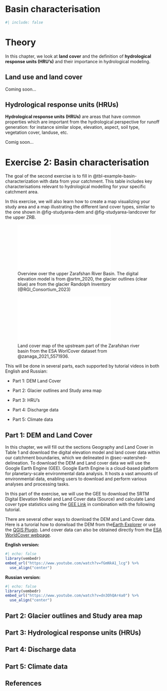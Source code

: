 # Basin characterisation {#sec-basin-characterisation}

```r
#| include: false

```

# Theory {#sec-basin-characterisation-theory .unnumbered}

In this chapter, we look at **land cover** and the definition of **hydrological response units (HRU's)** and their importance in hydrological modeling.

## Land use and land cover

Coming soon...

## Hydrological response units (HRUs)

**Hydrological response units (HRUs)** are areas that have common properties which are important from the hydrological perspective for runoff generation: for instance similar slope, elevation, aspect, soil type, vegetation cover, landuse, etc.

Comig soon...

# Exercise 2: Basin characterisation {#sec-basin-characterisation-exercise .unnumbered}

The goal of the second exercise is to fill in @tbl-example-basin-characterization with data from your catchment. This table includes key characterisations relevant to hydrological modelling for your specific catchment area.

In this exercise, we will also learn how to create a map visualizing your study area and a map illustrating the different land cover types, similar to the one shown in @fig-studyarea-dem and @fig-studyarea-landcover for the upper ZRB.

![Overview over the upper Zarafshan River Basin. The digital elevation model is from @srtm_2020, the glacier outlines (clear blue) are from the glacier Randolph Inventory (@RGI_Consortium_2023)](/images/Climate_change_impact_study/Basin_characterisation/Studyarea_DEM.pdf){#fig-studyarea-dem width="300"}

![Land cover map of the upstream part of the Zarafshan river basin from the ESA WorlCover dataset from @zanaga_2021_5571936.](/images/Climate_change_impact_study/Basin_characterisation/Studyarea_Landcover.pdf){#fig-studyarea-landcover width="300"}

This will be done in several parts, each supported by tutorial videos in both English and Russian:

-   Part 1: DEM Land Cover

-   Part 2: Glacier outlines and Study area map

-   Part 3: HRU's

-   Part 4: Discharge data

-   Part 5: Climate data

## Part 1: DEM and Land Cover {#sec-basin-characterisation-exercise-Part1 .unnumbered}

In this chapter, we will fill out the sections Geography and Land Cover in Table 1 and download the digital elevation model and land cover data within our catchment boundaries, which we delineated in @sec-watershed-delineation. To download the DEM and Land cover data we will use the Google Earth Engine (GEE). Google Earth Engine is a cloud-based platform for planetary-scale environmental data analysis. It hosts a vast amounts of environmental data, enabling users to download and perform various analyses and processing tasks.

In this part of the exercise, we will use the GEE to download the SRTM Digital Elevation Model and Land Cover data (Source) and calculate Land cover type statistics using the [GEE Link](https://code.earthengine.google.com/c8b1300f5d547c96a5892c723e5f2532) in combination with the following tutorial.

There are several other ways to download the DEM and Land Cover data. Here is a turorial how to donwload the DEM from the[Earth Explorer](https://hydrosolutions.github.io/caham_book/appendix_c_quick_guides.html#section-earth-explorer-download-srtm) or use the [QGIS Plugin](https://hydrosolutions.github.io/caham_book/appendix_c_quick_guides.html#sec-srtm-plugin). Land cover data can also be obtained directly from the [ESA WorldCover webpage](https://esa-worldcover.org/en/data-access).

**English version:**

```r
#| echo: false
library(vembedr)
embed_url("https://www.youtube.com/watch?v=fGmNkA1_lcg") %>%
  use_align("center")
```

**Russian version:**

```r
#| echo: false
library(vembedr)
embed_url("https://www.youtube.com/watch?v=dn3OhQAr4a0") %>%
  use_align("center")
```

## Part 2: Glacier outlines and Study area map {#sec-basin-characterisation-exercise-Part2 .unnumbered}

## Part 3: Hydrological response units (HRUs) {#sec-basin-characterisation-exercise-Part3 .unnumbered}

## Part 4: Discharge data {#sec-basin-characterisation-exercise-Part4 .unnumbered}

## Part 5: Climate data {.unnumbered}

## References {#sec-basin-characterisation-references}
